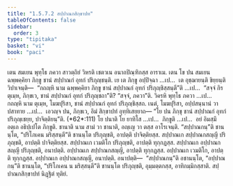 ```yaml
---
title: "1.5.7.2 สปฺปาณกสิกฺขาปท"
tableOfContents: false
sidebar:
  order: 3
type: "tipitaka"
basket: "vi"
book: "paci"
---
```



<DynamicBreadcrumb />

<Division number="387" book="paci">

<Paragraph number="1181" book="paci">
เตน สมเยน พุทฺโธ ภควา สาวตฺถิยํ วิหรติ เชตวเน อนาถปิณฺฑิกสฺส อาราเม. เตน โข ปน สมเยน ฉพฺพคฺคิยา ภิกฺขู ชานํ สปฺปาณกํ อุทกํ ปริภุญฺชนฺติ.
</Paragraph>

<Paragraph number="1182" book="paci">
เย เต ภิกฺขู อปฺปิจฺฉา …เป…  เต อุชฺฌายนฺติ ขิยฺยนฺติ วิปาเจนฺติ—  “กถญฺหิ นาม ฉพฺพคฺคิยา ภิกฺขู ชานํ สปฺปาณกํ อุทกํ ปริภุญฺชิสฺสนฺตี”ติ …เป…  “สจฺจํ กิร ตุเมฺห, ภิกฺขเว, ชานํ สปฺปาณกํ อุทกํ ปริภุญฺชถา”ติ? “สจฺจํ, ภควา”ติ. วิครหิ พุทฺโธ ภควา …เป…  กถญฺหิ นาม ตุเมฺห, โมฆปุริสา, ชานํ สปฺปาณกํ อุทกํ ปริภุญฺชิสฺสถ. เนตํ, โมฆปุริสา, อปฺปสนฺนานํ วา ปสาทาย …เป…  เอวญฺจ ปน, ภิกฺขเว, อิมํ สิกฺขาปทํ อุทฺทิเสยฺยาถ—
</Paragraph>

</Division>
<Division number="388" book="paci">

<Paragraph number="1183" book="paci">
<Emphasis>“โย ปน ภิกฺขุ ชานํ สปฺปาณกํ อุทกํ ปริภุญฺเชยฺย, ปาจิตฺติยนฺ”</Emphasis>ติ. (*62*:<Emphasis>111</Emphasis>)
</Paragraph>

</Division>
<Division number="389" book="paci">

<Paragraph number="1184" book="paci">
<Emphasis>โย ปนา</Emphasis>ติ โย ยาทิโส …เป…  <Emphasis>ภิกฺขู</Emphasis>ติ …เป…  อยํ อิมสฺมึ อตฺเถ อธิปฺเปโต ภิกฺขูติ.
</Paragraph>

<Paragraph number="1185" book="paci">
<Emphasis>ชานาติ</Emphasis> นาม สามํ วา ชานาติ, อญฺเญ วา ตสฺส อาโรเจนฺติ. “สปฺปาณกนฺ”ติ ชานนฺโต, “ปริโภเคน มริสฺสนฺตี”ติ ชานนฺโต ปริภุญฺชติ, อาปตฺติ ปาจิตฺติยสฺส.
</Paragraph>

</Division>
<Division number="390" book="paci">

<Paragraph number="1186" book="paci">
สปฺปาณเก สปฺปาณกสญฺญี ปริภุญฺชติ, อาปตฺติ ปาจิตฺติยสฺส. สปฺปาณเก เวมติโก ปริภุญฺชติ, อาปตฺติ ทุกฺกฏสฺส. สปฺปาณเก อปฺปาณกสญฺญี ปริภุญฺชติ, อนาปตฺติ. อปฺปาณเก สปฺปาณกสญฺญี, อาปตฺติ ทุกฺกฏสฺส. อปฺปาณเก เวมติโก, อาปตฺติ ทุกฺกฏสฺส. อปฺปาณเก อปฺปาณกสญฺญี, อนาปตฺติ.
</Paragraph>

</Division>
<Division number="391" book="paci">

<Paragraph number="1187" book="paci">
อนาปตฺติ—  “สปฺปาณกนฺ”ติ อชานนฺโต, “อปฺปาณกนฺ”ติ ชานนฺโต, “ปริโภเคน น มริสฺสนฺตี”ติ ชานนฺโต ปริภุญฺชติ, อุมฺมตฺตกสฺส, อาทิกมฺมิกสฺสาติ.

</Paragraph>
</Division>

<Paragraph number="1188" type="center" book="paci">
สปฺปาณกสิกฺขาปทํ นิฏฺฐิตํ ทุติยํ.
</Paragraph>